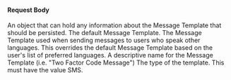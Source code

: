 
#### Request Body

<APIBlock>
  <APIField name="messageTemplate.data" type="Object" optional>
    An object that can hold any information about the Message Template that should be persisted.
  </APIField>
  <APIField name="messageTemplate.defaultTemplate" type="[String (FreeMarker Enabled)]" required>
    The default Message Template.
  </APIField>
  <APIField name="messageTemplate.localizedTemplates" type="[Map<Locale,String (FreeMarker Enabled)>]" optional>
    The Message Template used when sending messages to users who speak other languages. This overrides the default Message Template based on the user's list of preferred languages.
  </APIField>
  <APIField name="messageTemplate.name" type="String" required>
    A descriptive name for the Message Template (i.e. "Two Factor Code Message")
  </APIField>
  <APIField name="messageTemplate.type" type="String" required>
    The type of the template. This must have the value <InlineFieldValue>SMS</InlineFieldValue>.
  </APIField>
</APIBlock>

<JSON title="Example Request JSON" src="message-templates/request.json" />
